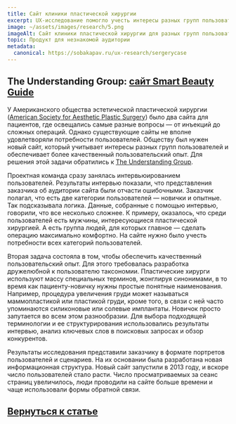 ```yaml
---
title: Сайт клиники пластической хирургии
excerpt: UX-исследование помогло учесть интересы разных групп пользователей и обеспечить качественный пользовательский опыт
image: ~/assets/images/research/5.png
imageAlt: Сайт клиники пластической хирургии для разных групп пользователей
topic: Продукт для незнакомой аудитории
metadata:
  canonical: https://sobakapav.ru/ux-research/sergerycase
---
```



## The Understanding Group: [сайт Smart Beauty Guide](http://understandinggroup.com/how-we-work/case-studies/american-society-aesthetic-plastic-surgery/)

У Американского общества эстетической пластической хирургии ([American Society for Aesthetic Plastic Surgery](https://www.physiciansaestheticcoalition.org/american-society-aesthetic-plastic-surgery)) было два сайта для пациентов, где освещались самые разные вопросы — от инъекций до сложных операций. Однако существующие сайты не вполне удовлетворяли потребности пользователей. Обществу был нужен новый сайт, который учитывает интересы разных групп пользователей и обеспечивает более качественный пользовательский опыт. Для решения этой задачи обратились к [The Understanding Group](http://understandinggroup.com).

Проектная команда сразу занялась интервьюированием пользователей. Результаты интервью показали, что представления заказчика об аудитории сайта были отчасти ошибочными. Заказчик полагал, что есть две категории пользователей — новички и опытные. Так подсказывала логика. Данные, собранные с помощью интервью, говорили, что все несколько сложнее. К примеру, оказалось, что среди пользователей есть мужчины, интересующиеся пластической хирургией. А есть группа людей, для которых главное — сделать операцию максимально комфортно. На сайте нужно было учесть потребности всех категорий пользователей.

Вторая задача состояла в том, чтобы обеспечить качественный пользовательский опыт. Для этого требовалась разработка дружелюбной к пользователю таксономии. Пластические хирурги используют массу специальных терминов, жонглируя синонимами, в то время как пациенту-новичку нужны простые понятные наименования. Например, процедура увеличения груди может называться маммопластикой или пластикой груди, кроме того, в связи с ней часто упоминаются силиконовые или солевые имплантаты. Новичок просто запутается во всем этом разнообразии. Для выбора подходящей терминологии и ее структурирования использовались результаты интервью, анализ ключевых слов в поисковых запросах и обзор конкурентов.

Результаты исследования представили заказчику в формате портретов пользователей и сценариев. На их основании была разработана новая информационная структура. Новый сайт запустили в 2013 году, и вскоре число пользователей стало расти. Число просматриваемых за сеанс страниц увеличилось, люди проводили на сайте больше времени и чаще использовали формы обратной связи.

## [Вернуться к статье](/ux-research/#case1)
